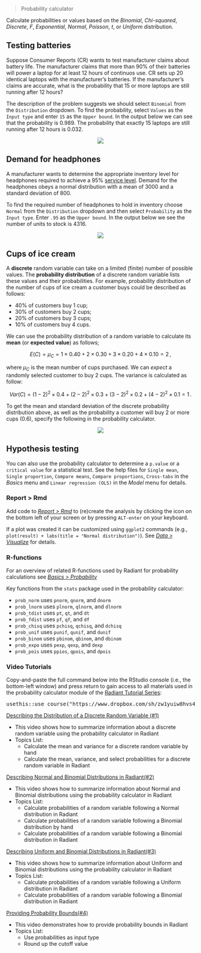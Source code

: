> Probability calculator

Calculate probabilities or values based on the _Binomial_, _Chi-squared_, _Discrete_, _F_, _Exponential_, _Normal_, _Poisson_, _t_, or _Uniform_ distribution.

## Testing batteries

Suppose Consumer Reports (CR) wants to test manufacturer claims about battery life. The manufacturer claims that more than 90% of their batteries will power a laptop for at least 12 hours of continuos use. CR sets up 20 identical laptops with the manufacturer's batteries. If the manufacturer's claims are accurate, what is the probability that 15 or more laptops are still running after 12 hours?

The description of the problem suggests we should select `Binomial` from the `Distribution` dropdown. To find the probability, select `Values` as the `Input type` and enter `15` as the `Upper bound`. In the output below we can see that the probability is 0.989. The probability that exactly 15 laptops are still running after 12 hours is 0.032.

<p align="center"><img src="figures_basics/prob_calc_batteries.png"></p>

## Demand for headphones

A manufacturer wants to determine the appropriate inventory level for headphones required to achieve a 95% <a href="https://en.wikipedia.org/wiki/Service_level" target="_blank">service level</a>. Demand for the headphones obeys a normal distribution with a mean of 3000 and a standard deviation of 800.

To find the required number of headphones to hold in inventory choose `Normal` from the `Distribution` dropdown and then select `Probability` as the `Input type`. Enter `.95` as the `Upper bound`. In the output below we see the number of units to stock is 4316.

<p align="center"><img src="figures_basics/prob_calc_headphones.png"></p>

## Cups of ice cream

A **discrete** random variable can take on a limited (finite) number of possible values. The **probability distribution** of a discrete random variable lists these values and their probabilities. For example, probability distribution of the number of cups of ice cream a customer buys could be described as follows:

* 40% of customers buy 1 cup;
* 30% of customers buy 2 cups;
* 20% of customers buy 3 cups;
* 10% of customers buy 4 cups.

We can use the probability distribution of a random variable to calculate its **mean** (or **expected value**) as follows;

$$
  E(C) = \mu_C = 1 \times 0.40 + 2 \times 0.30 + 3 \times 0.20 + 4 \times 0.10 = 2\,,
$$

where $\mu_C$ is the mean number of cups purchased. We can _expect_ a randomly selected customer to buy 2 cups. The variance is calculated as follow:

$$
  Var(C) = (1 - 2)^2 \times 0.4 + (2 - 2)^2 \times 0.3 + (3 - 2)^2 \times 0.2 + (4 - 2)^2 \times 0.1 = 1\,.
$$

To get the mean and standard deviation of the discrete probability distribution above, as well as the probability a customer will buy 2 or more cups (0.6), specify the following in the probability calculator.

<p align="center"><img src="figures_basics/prob_calc_icecream.png"></p>

## Hypothesis testing

You can also use the probability calculator to determine a `p.value` or a `critical value` for a statistical test. See the help files for `Single mean`, `Single proportion`, `Compare means`, `Compare proportions`, `Cross-tabs` in the _Basics_ menu and `Linear regression (OLS)` in the _Model_ menu for details.

### Report > Rmd

Add code to <a href="https://radiant-rstats.github.io/docs/data/report_rmd.html" target="_blank">_Report > Rmd_</a> to (re)create the analysis by clicking the <i title="report results" class="fa fa-edit"></i> icon on the bottom left of your screen or by pressing `ALT-enter` on your keyboard. 

If a plot was created it can be customized using `ggplot2` commands (e.g., `plot(result) + labs(title = "Normal distribution")`). See <a href="https://radiant-rstats.github.io/docs/data/visualize.html" target="_blank">_Data > Visualize_</a> for details.

### R-functions

For an overview of related R-functions used by Radiant for probability calculations see <a href = "https://radiant-rstats.github.io/radiant.basics/reference/index.html#section-basics-probability" target="_blank">_Basics > Probability_</a>

Key functions from the `stats` package used in the probability calculator:

* `prob_norm` uses `pnorm`, `qnorm`, and `dnorm`
* `prob_lnorm` uses `plnorm`, `qlnorm`, and `dlnorm`
* `prob_tdist` uses `pt`, `qt`, and `dt`
* `prob_fdist` uses `pf`, `qf`, and `df`
* `prob_chisq` uses `pchisq`, `qchisq`, and `dchisq`
* `prob_unif` uses `punif`, `qunif`, and `dunif`
* `prob_binom` uses `pbinom`, `qbinom`, and `dbinom`
* `prob_expo` uses `pexp`, `qexp`, and `dexp`
* `prob_pois` uses `ppios`, `qpois`, and `dpois`

### Video Tutorials

Copy-and-paste the full command below into the RStudio console (i.e., the bottom-left window) and press return to gain access to all materials used in the probability calculator module of the <a href="https://www.youtube.com/playlist?list=PLNhtaetb48EdKRIY7MewCyvb_1x7dV3xw" target="_blank">Radiant Tutorial Series</a>:

<pre>usethis::use_course("https://www.dropbox.com/sh/zw1yuiw8hvs47uc/AABPo1BncYv_i2eZfHQ7dgwCa?dl=1")</pre>

<a href="https://youtu.be/UPL_8ujAXpww" target="_blank">Describing the Distribution of a Discrete Random
	Variable (#1)</a>

* This video shows how to summarize information about a discrete random variable using the probability calculator in Radiant
* Topics List:
    - Calculate the mean and variance for a discrete random variable by hand
    - Calculate the mean, variance, and select probabilities for a discrete random variable in Radiant

<a href="https://youtu.be/30YsxCTbDTc" target="_blank">Describing Normal and Binomial Distributions in Radiant(#2)</a>

* This video shows how to summarize information about Normal and Binomial distributions using the probability calculator in Radiant
* Topics List:
    - Calculate probabilities of a random variable following a Normal distribution in Radiant
    - Calculate probabilities of a random variable following a Binomial distribution by hand
    - Calculate probabilities of a random variable following a Binomial distribution in Radiant

<a href="https://youtu.be/LbwUpEwTJ_Q" target="_blank">Describing Uniform and Binomial Distributions in Radiant(#3)</a>

* This video shows how to summarize information about Uniform and Binomial distributions using the probability calculator in Radiant
* Topics List:
    - Calculate probabilities of a random variable following a Uniform distribution in Radiant
    - Calculate probabilities of a random variable following a Binomial distribution in Radiant

<a href="https://youtu.be/XC2yN5BY8jg" target="_blank">Providing Probability Bounds(#4)</a>

* This video demonstrates how to provide probability bounds in Radiant 
* Topics List:
    - Use probabilities as input type
    - Round up the cutoff value 
